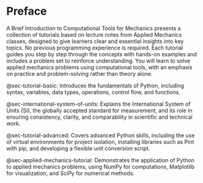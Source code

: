 # Preface {.unnumbered}

A Brief Introduction to Computational Tools for Mechanics presents a collection of tutorials based on lecture notes from Applied Mechanics classes, designed to give learners clear and essential insights into key topics. No previous programming experience is required. Each tutorial guides you step by step through the concepts with hands-on examples and includes a problem set to reinforce understanding. You will learn to solve applied mechanics problems using computational tools, with an emphasis on practice and problem-solving rather than theory alone.

@sec-tutorial-basic: Introduces the fundamentals of Python, including syntax, variables, data types, operations, control flow, and functions.

@sec-international-system-of-units: Explains the International System of Units (SI)\index{SI}, the globally accepted standard for measurement, and its role in ensuring consistency, clarity, and comparability in scientific and technical work.

@sec-tutorial-advanced: Covers advanced Python skills, including the use of virtual environments for project isolation, installing libraries such as Pint with pip, and developing a flexible unit conversion script.

@sec-applied-mechanics-tutorial: Demonstrates the application of Python to applied mechanics problems, using NumPy for computations, Matplotlib for visualization, and SciPy for numerical methods.